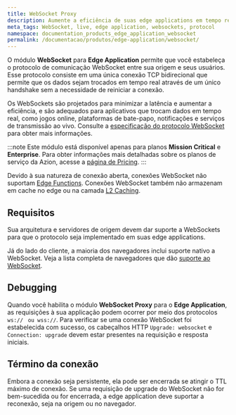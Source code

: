 ```yaml
---
title: WebSocket Proxy
description: Aumente a eficiência de suas edge applications em tempo real com o protocolo WebSocket para Azion Edge Application.
meta_tags: WebSocket, live, edge application, websockets, protocol
namespace: documentation_products_edge_application_websocket
permalink: /documentacao/produtos/edge-application/websocket/
---
```


O módulo **WebSocket** para **Edge Application** permite que você estabeleça o protocolo de comunicação WebSocket entre sua origem e seus usuários. Esse protocolo consiste em uma única conexão TCP bidirecional que permite que os dados sejam trocados em tempo real através de um único handshake sem a necessidade de reiniciar a conexão.

Os WebSockets são projetados para minimizar a latência e aumentar a eficiência, e são adequados para aplicativos que trocam dados em tempo real, como jogos online, plataformas de bate-papo, notificações e serviços de transmissão ao vivo. Consulte a [especificação do protocolo WebSocket](https://datatracker.ietf.org/doc/html/rfc6455) para obter mais informações.

:::note
Este módulo está disponível apenas para planos **Mission Critical** e **Enterprise**. Para obter informações mais detalhadas sobre os planos de serviço da Azion, acesse a [página de Pricing](https://www.azion.com/en/pricing/).
:::

Devido à sua natureza de conexão aberta, conexões WebSocket não suportam [Edge Functions](/pt-br/documentacao/produtos/edge-application/edge-functions/). Conexões WebSocket também não armazenam em cache no edge ou na camada [L2 Caching](/pt-br/documentacao/produtos/edge-application/l2-caching/).

## Requisitos

Sua arquitetura e servidores de origem devem dar suporte a WebSockets para que o protocolo seja implementado em suas edge applications.

Já do lado do cliente, a maioria dos navegadores inclui suporte nativo a WebSocket. Veja a lista completa de navegadores que dão [suporte ao WebSocket](https://caniuse.com/websockets).

## Debugging

Quando você habilita o módulo **WebSocket Proxy** para o **Edge Application**, as requisições à sua applicação podem ocorrer por meio dos protocolos `ws://` ` ou wss://`. Para verificar se uma conexão WebSocket foi estabelecida com sucesso, os cabeçalhos HTTP `Upgrade: websocket` e `Connection: upgrade` devem estar presentes na requisição e resposta iniciais.

## Término da conexão

Embora a conexão seja persistente, ela pode ser encerrada se atingir o TTL máximo de conexão. Se uma requisição de upgrade do WebSocket não for bem-sucedida ou for encerrada, a edge application deve suportar a reconexão, seja na origem ou no navegador.
